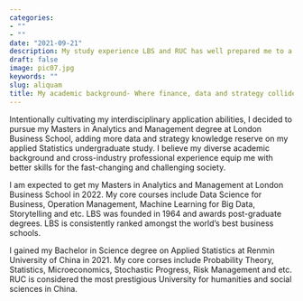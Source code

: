 ```yaml
---
categories:
- ""
- ""
date: "2021-09-21"
description: My study experience LBS and RUC has well prepared me to a well-rounded and innovative individual.
draft: false
image: pic07.jpg
keywords: ""
slug: aliquam
title: My academic background- Where finance, data and strategy collide
---
```


Intentionally cultivating my interdisciplinary application abilities, I decided to pursue my Masters in Analytics and Management degree at London Business School, adding more data and strategy knowledge reserve on my applied Statistics undergraduate study. I believe my diverse academic background and cross-industry professional experience equip me with better skills for the fast-changing and challenging society.

I am expected to get my Masters in Analytics and Management at London Business School in 2022. My core courses include Data Science for Business, Operation Management, Machine Learning for Big Data, Storytelling and etc. LBS was founded in 1964 and awards post-graduate degrees. LBS is consistently ranked amongst the world's best business schools.

I gained my Bachelor in Science degree on Applied Statistics at Renmin University of China in 2021. My core corses include Probability Theory, Statistics, Microeconomics, Stochastic Progress, Risk Management and etc. RUC is considered the most prestigious University for humanities and social sciences in China.
